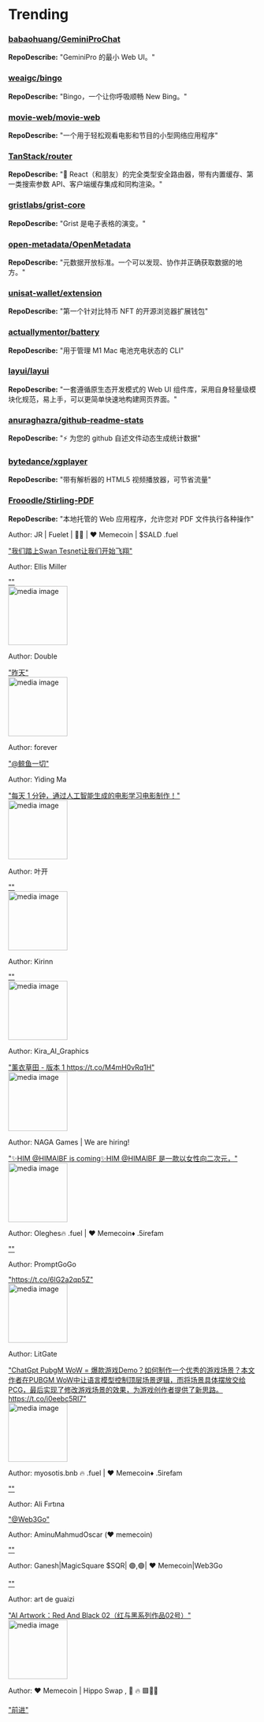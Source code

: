 
# Trending

### [babaohuang/GeminiProChat](https://github.com/babaohuang/GeminiProChat)
**RepoDescribe:** "GeminiPro 的最小 Web UI。"
  

### [weaigc/bingo](https://github.com/weaigc/bingo)
**RepoDescribe:** "Bingo，一个让你呼吸顺畅 New Bing。"
  

### [movie-web/movie-web](https://github.com/movie-web/movie-web)
**RepoDescribe:** "一个用于轻松观看电影和节目的小型网络应用程序"
  

### [TanStack/router](https://github.com/TanStack/router)
**RepoDescribe:** "🤖 React（和朋友）的完全类型安全路由器，带有内置缓存、第一类搜索参数 API、客户端缓存集成和同构渲染。"
  

### [gristlabs/grist-core](https://github.com/gristlabs/grist-core)
**RepoDescribe:** "Grist 是电子表格的演变。"
  

### [open-metadata/OpenMetadata](https://github.com/open-metadata/OpenMetadata)
**RepoDescribe:** "元数据开放标准。一个可以发现、协作并正确获取数据的地方。"
  

### [unisat-wallet/extension](https://github.com/unisat-wallet/extension)
**RepoDescribe:** "第一个针对比特币 NFT 的开源浏览器扩展钱包"
  

### [actuallymentor/battery](https://github.com/actuallymentor/battery)
**RepoDescribe:** "用于管理 M1 Mac 电池充电状态的 CLI"
  

### [layui/layui](https://github.com/layui/layui)
**RepoDescribe:** "一套遵循原生态开发模式的 Web UI 组件库，采用自身轻量级模块化规范，易上手，可以更简单快速地构建网页界面。"
  

### [anuraghazra/github-readme-stats](https://github.com/anuraghazra/github-readme-stats)
**RepoDescribe:** "⚡ 为您的 github 自述文件动态生成统计数据"
  

### [bytedance/xgplayer](https://github.com/bytedance/xgplayer)
**RepoDescribe:** "带有解析器的 HTML5 视频播放器，可节省流量"
  

### [Frooodle/Stirling-PDF](https://github.com/Frooodle/Stirling-PDF)
**RepoDescribe:** "本地托管的 Web 应用程序，允许您对 PDF 文件执行各种操作"
  

<TwoColumnLayout>
  <div>
    <p>Author: JR | Fuelet | 💚🌙 | ❤️ Memecoin | $SALD .fuel</p>
    <a href="https://twitter.com/Jahanpour7/status/1740309832341524650">"我们踏上Swan Tesnet让我们开始飞翔"</a>
  </div>
  <div></div>
</TwoColumnLayout>
  

<TwoColumnLayout>
  <div>
    <p>Author: Ellis Miller</p>
    <a href="https://twitter.com/EllisRedelen/status/1740244289039614295">""</a>
  </div>
  <img width="120" src="https://pbs.twimg.com/media/GCaW9FpWcAALZy8.jpg" alt="media image" />
</TwoColumnLayout>
  

<TwoColumnLayout>
  <div>
    <p>Author: Double</p>
    <a href="https://twitter.com/DoubleHouseBTC/status/1740289563313185232">"昨天"</a>
  </div>
  <img width="120" src="https://pbs.twimg.com/media/GCbAIFiWwAEc-bO.jpg" alt="media image" />
</TwoColumnLayout>
  

<TwoColumnLayout>
  <div>
    <p>Author: forever</p>
    <a href="https://twitter.com/Mrfan23328612/status/1740311513175580981">"@鲸鱼一切"</a>
  </div>
  <div></div>
</TwoColumnLayout>
  

<TwoColumnLayout>
  <div>
    <p>Author: Yiding Ma</p>
    <a href="https://twitter.com/Yiding_Ma/status/1740297440908206287">"每天 1 分钟，通过人工智能生成的电影学习电影制作！"</a>
  </div>
  <img width="120" src="https://pbs.twimg.com/ext_tw_video_thumb/1740296489044262912/pu/img/LrbYy987wv2uLbzf.jpg" alt="media image" />
</TwoColumnLayout>
  

<TwoColumnLayout>
  <div>
    <p>Author: 叶开</p>
    <a href="https://twitter.com/YekaiMeta/status/1740286866182856902">""</a>
  </div>
  <img width="120" src="https://pbs.twimg.com/media/GCa9pskbYAA55Aj.jpg" alt="media image" />
</TwoColumnLayout>
  

<TwoColumnLayout>
  <div>
    <p>Author: Kirinn</p>
    <a href="https://twitter.com/kirin0x/status/1740205986449854956">""</a>
  </div>
  <img width="120" src="https://pbs.twimg.com/ext_tw_video_thumb/1740205950764728321/pu/img/lJdGgM7tFeOOp0K0.jpg" alt="media image" />
</TwoColumnLayout>
  

<TwoColumnLayout>
  <div>
    <p>Author: Kira_AI_Graphics</p>
    <a href="https://twitter.com/Kira_AI_Graphic/status/1740218002971509087">"薰衣草田 - 版本 1 https://t.co/M4mH0vRq1H"</a>
  </div>
  <img width="120" src="https://pbs.twimg.com/media/GCZ_BZOa0AAYM-z.jpg" alt="media image" />
</TwoColumnLayout>
  

<TwoColumnLayout>
  <div>
    <p>Author: NAGA Games | We are hiring!</p>
    <a href="https://twitter.com/GamefiNaga/status/1740272594828611684">"✨HIM @HIMAIBF  is coming✨HIM @HIMAIBF 是一款以女性向二次元，"</a>
  </div>
  <img width="120" src="https://pbs.twimg.com/ext_tw_video_thumb/1740269436140130305/pu/img/TE6xqmyp5f8eesN3.jpg" alt="media image" />
</TwoColumnLayout>
  

<TwoColumnLayout>
  <div>
    <p>Author: Oleghes🔥 .fuel | ❤️ Memecoin♦️ .5irefam</p>
    <a href="https://twitter.com/OlegNesterenko7/status/1740307837505704241">""</a>
  </div>
  <div></div>
</TwoColumnLayout>
  

<TwoColumnLayout>
  <div>
    <p>Author: PromptGoGo</p>
    <a href="https://twitter.com/PromptGoGo/status/1740213256181211300">"https://t.co/6lG2a2qp5Z"</a>
  </div>
  <img width="120" src="https://pbs.twimg.com/media/GCZ6uuzbgAA8wan.jpg" alt="media image" />
</TwoColumnLayout>
  

<TwoColumnLayout>
  <div>
    <p>Author: LitGate</p>
    <a href="https://twitter.com/LitGateOfficial/status/1740290419341304281">"ChatGpt   PubgM WoW = 爆款游戏Demo？如何制作一个优秀的游戏场景？本文作者在PUBGM WoW中让语言模型控制顶层场景逻辑，而将场景具体摆放交给PCG，最后实现了修改游戏场景的效果，为游戏创作者提供了新思路。https://t.co/i0eebc5RI7"</a>
  </div>
  <img width="120" src="https://pbs.twimg.com/media/GCa1O3IbIAATpo2.jpg" alt="media image" />
</TwoColumnLayout>
  

<TwoColumnLayout>
  <div>
    <p>Author: myosotis.bnb 🔥 .fuel | ❤️ Memecoin♦️ .5irefam</p>
    <a href="https://twitter.com/nnanna322/status/1740305019646435824">""</a>
  </div>
  <div></div>
</TwoColumnLayout>
  

<TwoColumnLayout>
  <div>
    <p>Author: Ali Fırtına</p>
    <a href="https://twitter.com/frtn987654321/status/1740293212592627744">"@Web3Go"</a>
  </div>
  <div></div>
</TwoColumnLayout>
  

<TwoColumnLayout>
  <div>
    <p>Author: AminuMahmudOscar (❤️ memecoin)</p>
    <a href="https://twitter.com/MahmudOscar/status/1740301961331986796">""</a>
  </div>
  <div></div>
</TwoColumnLayout>
  

<TwoColumnLayout>
  <div>
    <p>Author: Ganesh|MagicSquare $SQR| 🟣,🟣| ❤️ Memecoin|Web3Go</p>
    <a href="https://twitter.com/Murugan70163861/status/1740200436995661930">""</a>
  </div>
  <div></div>
</TwoColumnLayout>
  

<TwoColumnLayout>
  <div>
    <p>Author: art de guaizi</p>
    <a href="https://twitter.com/art_de_guaizi/status/1740225235889303597">"AI Artwork：Red And Black 02（红与黑系列作品02号）"</a>
  </div>
  <img width="120" src="https://pbs.twimg.com/media/GCaFnyNWAAI84Ka.jpg" alt="media image" />
</TwoColumnLayout>
  

<TwoColumnLayout>
  <div>
    <p>Author: ❤️ Memecoin | Hippo Swap , 🚢 🔥 🟩💚🌙</p>
    <a href="https://twitter.com/Acpr20141/status/1740275734802043270">"前进"</a>
  </div>
  <div></div>
</TwoColumnLayout>
  